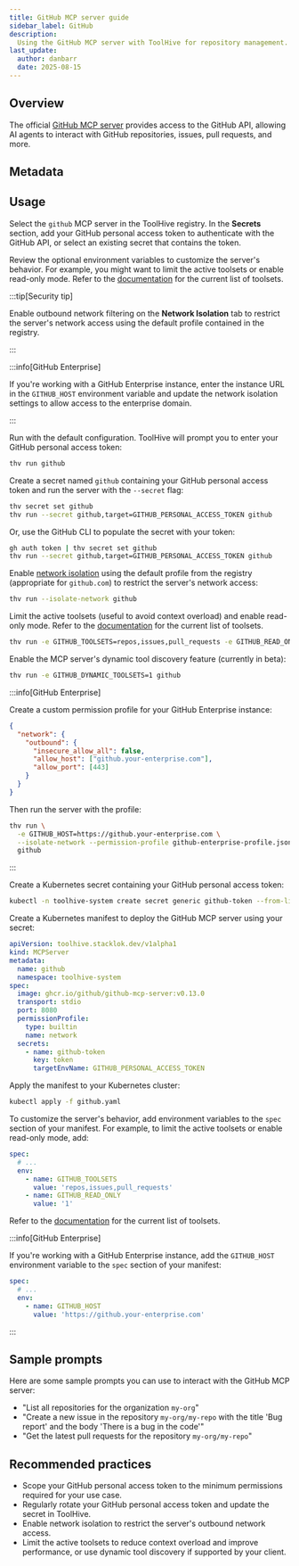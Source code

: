 ```yaml
---
title: GitHub MCP server guide
sidebar_label: GitHub
description:
  Using the GitHub MCP server with ToolHive for repository management.
last_update:
  author: danbarr
  date: 2025-08-15
---
```


## Overview

The official [GitHub MCP server](https://github.com/github/github-mcp-server)
provides access to the GitHub API, allowing AI agents to interact with GitHub
repositories, issues, pull requests, and more.

## Metadata

<MCPMetadata name='github' />

## Usage

<Tabs groupId='mode' queryString='mode'>
<TabItem value='ui' label='UI' default>

Select the `github` MCP server in the ToolHive registry. In the **Secrets**
section, add your GitHub personal access token to authenticate with the GitHub
API, or select an existing secret that contains the token.

Review the optional environment variables to customize the server's behavior.
For example, you might want to limit the active toolsets or enable read-only
mode. Refer to the
[documentation](https://github.com/github/github-mcp-server?tab=readme-ov-file#tool-configuration)
for the current list of toolsets.

:::tip[Security tip]

Enable outbound network filtering on the **Network Isolation** tab to restrict
the server's network access using the default profile contained in the registry.

:::

:::info[GitHub Enterprise]

If you're working with a GitHub Enterprise instance, enter the instance URL in
the `GITHUB_HOST` environment variable and update the network isolation settings
to allow access to the enterprise domain.

:::

</TabItem>
<TabItem value='cli' label='CLI'>

Run with the default configuration. ToolHive will prompt you to enter your
GitHub personal access token:

```bash
thv run github
```

Create a secret named `github` containing your GitHub personal access token and
run the server with the `--secret` flag:

```bash
thv secret set github
thv run --secret github,target=GITHUB_PERSONAL_ACCESS_TOKEN github
```

Or, use the GitHub CLI to populate the secret with your token:

```bash
gh auth token | thv secret set github
thv run --secret github,target=GITHUB_PERSONAL_ACCESS_TOKEN github
```

Enable [network isolation](../guides-cli/network-isolation.mdx) using the
default profile from the registry (appropriate for `github.com`) to restrict the
server's network access:

```bash
thv run --isolate-network github
```

Limit the active toolsets (useful to avoid context overload) and enable
read-only mode. Refer to the
[documentation](https://github.com/github/github-mcp-server?tab=readme-ov-file#tool-configuration)
for the current list of toolsets.

```bash
thv run -e GITHUB_TOOLSETS=repos,issues,pull_requests -e GITHUB_READ_ONLY=1 github
```

Enable the MCP server's dynamic tool discovery feature (currently in beta):

```bash
thv run -e GITHUB_DYNAMIC_TOOLSETS=1 github
```

:::info[GitHub Enterprise]

Create a custom permission profile for your GitHub Enterprise instance:

```json title="github-enterprise-profile.json"
{
  "network": {
    "outbound": {
      "insecure_allow_all": false,
      "allow_host": ["github.your-enterprise.com"],
      "allow_port": [443]
    }
  }
}
```

Then run the server with the profile:

```bash
thv run \
  -e GITHUB_HOST=https://github.your-enterprise.com \
  --isolate-network --permission-profile github-enterprise-profile.json \
  github
```

:::

</TabItem>
<TabItem value='k8s' label='Kubernetes'>

Create a Kubernetes secret containing your GitHub personal access token:

```bash
kubectl -n toolhive-system create secret generic github-token --from-literal=token=<YOUR_TOKEN>
```

Create a Kubernetes manifest to deploy the GitHub MCP server using your secret:

```yaml {14-17} title="github.yaml"
apiVersion: toolhive.stacklok.dev/v1alpha1
kind: MCPServer
metadata:
  name: github
  namespace: toolhive-system
spec:
  image: ghcr.io/github/github-mcp-server:v0.13.0
  transport: stdio
  port: 8080
  permissionProfile:
    type: builtin
    name: network
  secrets:
    - name: github-token
      key: token
      targetEnvName: GITHUB_PERSONAL_ACCESS_TOKEN
```

Apply the manifest to your Kubernetes cluster:

```bash
kubectl apply -f github.yaml
```

To customize the server's behavior, add environment variables to the `spec`
section of your manifest. For example, to limit the active toolsets or enable
read-only mode, add:

```yaml title="github.yaml"
spec:
  # ...
  env:
    - name: GITHUB_TOOLSETS
      value: 'repos,issues,pull_requests'
    - name: GITHUB_READ_ONLY
      value: '1'
```

Refer to the
[documentation](https://github.com/github/github-mcp-server?tab=readme-ov-file#tool-configuration)
for the current list of toolsets.

:::info[GitHub Enterprise]

If you're working with a GitHub Enterprise instance, add the `GITHUB_HOST`
environment variable to the `spec` section of your manifest:

```yaml
spec:
  # ...
  env:
    - name: GITHUB_HOST
      value: 'https://github.your-enterprise.com'
```

:::

</TabItem>
</Tabs>

## Sample prompts

Here are some sample prompts you can use to interact with the GitHub MCP server:

- "List all repositories for the organization `my-org`"
- "Create a new issue in the repository `my-org/my-repo` with the title 'Bug
  report' and the body 'There is a bug in the code'"
- "Get the latest pull requests for the repository `my-org/my-repo`"

## Recommended practices

- Scope your GitHub personal access token to the minimum permissions required
  for your use case.
- Regularly rotate your GitHub personal access token and update the secret in
  ToolHive.
- Enable network isolation to restrict the server's outbound network access.
- Limit the active toolsets to reduce context overload and improve performance,
  or use dynamic tool discovery if supported by your client.
